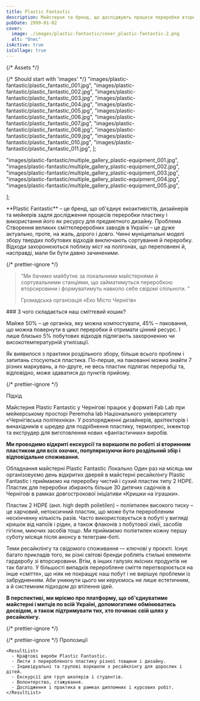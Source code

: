 ```yaml
---
title: Plastic Fantastic
description: Майстерня та бренд, що досліджують процеси переробки вторинного пластику і популяризують його використання як ресурсу для предметного дизайну.
pubDate: 2999-01-02
cover:
  image: ./images/plastic-fantastic/cover_plastic-fantastic-2.png
  alt: "Опис"
isActive: true
isCollage: true
---
```


{/* Assets */}

{/* Should start with 'images' */}
"images/plastic-fantastic/plastic_fantastic_001.jpg",
"images/plastic-fantastic/plastic_fantastic_002.jpg",
"images/plastic-fantastic/plastic_fantastic_003.jpg",
"images/plastic-fantastic/plastic_fantastic_004.jpg",
"images/plastic-fantastic/plastic_fantastic_005.jpg",
"images/plastic-fantastic/plastic_fantastic_006.jpg",
"images/plastic-fantastic/plastic_fantastic_007.jpg",
"images/plastic-fantastic/plastic_fantastic_008.jpg",
"images/plastic-fantastic/plastic_fantastic_009.jpg",
"images/plastic-fantastic/plastic_fantastic_010.jpg",
"images/plastic-fantastic/plastic_fantastic_011.jpg",
];

"images/plastic-fantastic/multiple_gallery_plastic-equipment_001.jpg",
"images/plastic-fantastic/multiple_gallery_plastic-equipment_002.jpg",
"images/plastic-fantastic/multiple_gallery_plastic-equipment_003.jpg",
"images/plastic-fantastic/multiple_gallery_plastic-equipment_004.jpg",
"images/plastic-fantastic/multiple_gallery_plastic-equipment_005.jpg",

];

<TextContent>
  **Plastic Fantastic** – це бренд, що об'єднує екоактивістів, дизайнерів та
  мейкерів задля дослідження процесів переробки пластику і використання його як
  ресурсу для предметного дизайну.
</TextContent>

<TextContent>
  <Badge>Проблема</Badge>
  Створення великих сміттєпереробних заводів в Україні – це дуже актуально, проте,
  на жаль, дорого і довго. Чинні муніципальні моделі збору твердих побутових відходів
  виключають сортування й переробку. Відходи захоронюються поблизу міст на полігонах,
  що переповнені й, насправді, мали би бути давно зачиненими.
</TextContent>

{/* prettier-ignore */}
<Blockquote>

<span>“</span>Ми бачимо майбутнє за локальними майстернями й сортувальними
станціями, що займатимуться переробкою вторсировини і формуватимуть навколо себе
свідомі спільноти.
<span>”</span>

  <BlockquoteFooter>
  Громадська організація «Еко Місто Чернігів»
</BlockquoteFooter>
</Blockquote>

<TextContent>
### З чого складається наш сміттєвий кошик?

Майже 50% – це органіка, яку можна компостувати, 45% – паковання, що можна повернути в цикл переробки й отримати цінний ресурс. І лише близько 5% побутових відходів підлягають захороненню чи високотемпературній утилізації.

Як виявилося з практики роздільного збору, більше всього проблем і запитань стосуються пластика. По-перше, на пакованні можна знайти 7 різних маркувань, а по-друге, не весь пластик підлягає переробці та, відповідно, може здаватися до пунктів прийому.

</TextContent>

{/* prettier-ignore */}
<Centered>

  <ImageGrid>
    <Full src={plasticTypes} />
  </ImageGrid>
</Centered>

<TextContent>
  <Badge>Підхід</Badge>

Майстерня Plastic Fantastic у Чернігові працює у форматі Fab Lab при мейкерському просторі Peremoha lab Національного університету «Чернігівська політехніка». У розпорядженні дизайнерів, архітекторів і винахідників є шредер для подрібнення пластику, термопрес, інжектор та екструдер для виготовлення нових «фантастичних» виробів.

**Ми проводимо відкриті екскурсії та воркшопи по роботі зі вторинним пластиком для всіх охочих, популяризуючи його роздільний збір і відповідальне споживання.**

</TextContent>

<MultiSlideGallery imagePaths={equipmentImages} orientation="square">
  Обладнання майстерні Plastic Fantastic
</MultiSlideGallery>

<TextContent>
  <Badge>Локально</Badge>
  Один раз на місяць ми організовуємо день відкритих дверей в майстерні ресайклінгу
  Plastic Fantastic і приймаємо на переробку чистий і сухий пластик типу 2 HDPE.
  Пластик для переробки збирають більше 30 дитячих садочків в Чернігові в рамках
  довгострокової ініціативи «Кришки на іграшки».

Пластик 2 HDPE (анл. high depth polietilen) – поліетилен високого тиску – це харчовий, нетоксичний пластик, що може бути переробленим нескінченну кількість разів. Часто використовується в побуті у вигляді кришок від напоїв і рідин, а також флаконів з побутової хімії, засобів гігієни, миючих засобів тощо. Ми приймаємо поліетилен кожну першу суботу місяця після анонсу в телеграм-боті.

Теми ресайклінгу та свідомого споживання — ключові у проєкті. Існує багато
прикладів того, як різні світові бренди роблять стильні елементи гардеробу зі
вторсировини. Втім, в інших галузях якісних продуктів не так багато. У
більшості випадків перероблене сміття перетворюється на інше «сміття», що ніяк
не покращує наш побут і не вирішує проблеми із забрудненням. Аби уникнути
цього ми керуємось не лише естетичним, а й системним підходом до втілення
ідей.

**В перспективі, ми мріємо про платформу, що об'єднуватиме майстерні і митців по всій Україні, допомогатиме обмінюватись досвідом, а також підтримувати тих, хто починає свій шлях у ресайклінгу.**

</TextContent>

{/* prettier-ignore */}
<Centered>

  <ImageGrid>
    <Half src={product1} orientation="portrait" />
    <Half src={product2} orientation="portrait" />
    <Half src={product3} orientation="portrait" />
    <Half src={product4} orientation="portrait" />
  </ImageGrid>
</Centered>

{/* prettier-ignore */}
  <TextContent>
    <Badge>Пропозиції</Badge>

    <ResultList>
      - Крафтові вироби Plastic Fantastic.
      - Листи з переробленого пластику різної товщини і дизайну.
      - Індивідуальні та групові воркшопи з ресайклінгу для дорослих і дітей.
      - Екскурсії для груп школярів і студентів.
      - Волонтерство, стажування.
      - Дослідження і практика в рамках дипломних і курсових робіт.
    </ResultList>

  </TextContent>

  <Logos>
    <Icon name="donors-transition" />
    <Icon name="partners-giz" />
    <Icon name="partners-politehnika-original" />
    <Icon name="partners-ostriv-original" />
    <Icon name="partners-zelenew-original" />

  </Logos>

<MultiSlideGallery imagePaths={workshopImages} isFullscreen />
